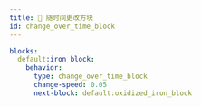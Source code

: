 ```yaml
---
title: 🔄 随时间更改方块
id: change_over_time_block
---
```


```yml
blocks:
  default:iron_block:
    behavior:
      type: change_over_time_block
      change-speed: 0.05
      next-block: default:oxidized_iron_block
```
